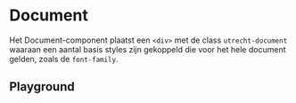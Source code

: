 
<Meta of={DocumentStories} />

# Document

Het Document-component plaatst een `<div>` met de class `utrecht-document` waaraan een aantal basis styles zijn gekoppeld die voor het hele document gelden, zoals de `font-family`.

## Playground

<Canvas of={DocumentStories.Playground} />
<Controls of={DocumentStories.Playground} />
